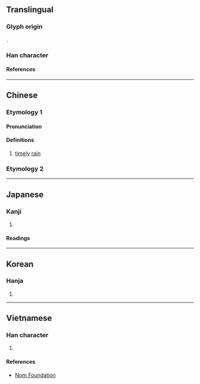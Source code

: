 {{character info/new}}
==Translingual==

===Glyph origin===
{{Han compound|水|尌|c1=s|c2=p|t1=water|ls=psc}}.

===Han character===
{{Han char|rn=85|rad=水|as=12|sn=15|four=34100|canj=EGTI|ids=⿰氵尌}}

====References====
{{Han ref|kx=0652.010|dkj=18329|dj=1062.060|hdz=31735.040|uh=6F8D}}

----

==Chinese==
{{zh-forms}}

===Etymology 1===
====Pronunciation====
{{zh-pron
|m=shù
|c=syu6
|mn=sū
|mc=1
|oc=2
|cat=n
}}

====Definitions====
{{zh-hanzi}}

# [[timely]] [[rain]]

===Etymology 2===
{{zh-see|注|v}}

----

==Japanese==

===Kanji===
{{ja-kanji|grade=|rs=水12}}

# {{rfdef|ja|sort=水12}}

====Readings====
{{ja-readings
|on=しゅ, じゅ
|kun=うるおう
}}

----

==Korean==

===Hanja===
{{ko-hanja|주}}

# {{rfdef|ko|sort=水12}}

----

==Vietnamese==

===Han character===
{{vi-readings|rs=水12|reading=chú}}

# {{rfdef|vi|sort=水12}}

====References====
*[http://nomfoundation.org/common/nom_details.php?codepoint=6f8d Nom Foundation]